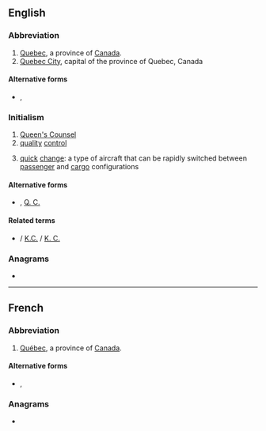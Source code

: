 {{also|Qc|qc|Qc.|Q.C.|Q. C.}}
==English==

===Abbreviation===
{{rfc-header|Abbreviation}}
{{head|en|abbreviation}}

# [[Quebec]], a province of [[Canada]].
# [[Quebec City]], capital of the province of Quebec, Canada

====Alternative forms====
* {{sense|Canadian province}} {{l|en|Qc}}, {{l|en|Qc.}}

===Initialism===
{{rfc-header|Initialism}}
{{head|en|initialism}}

# [[Queen's Counsel]]
# [[quality]] [[control]]
# {{lb|en|aviation}} [[quick]] [[change]]: a type of aircraft that can be rapidly switched between [[passenger]] and [[cargo]] configurations

====Alternative forms====
* {{l|en|Q.C.}}, [[Q. C.]]

====Related terms====
* {{sense|Queen's Counsel}} {{l|en|KC}} / [[K.C.]] / [[K. C.]]

===Anagrams===
* {{l|en|CQ}}

----

==French==

===Abbreviation===
{{rfc-header|Abbreviation}}
{{head|fr|abbreviation}}

# [[Québec]], a province of [[Canada]].

====Alternative forms====
* {{l|fr|Qc}}, {{l|fr|Qc.}}

===Anagrams===
* {{l|fr|CQ}}